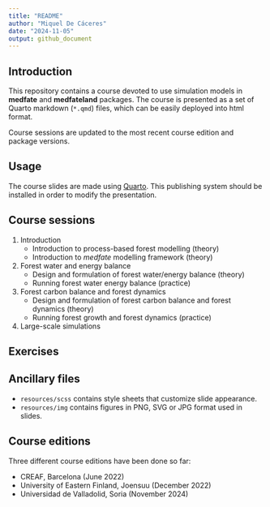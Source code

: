 ```yaml
---
title: "README"
author: "Miquel De Cáceres"
date: "2024-11-05"
output: github_document
---
```


## Introduction

This repository contains a course devoted to use simulation models in **medfate** and **medfateland** packages. The course is presented as a set of Quarto markdown (`*.qmd`) files, which can be easily deployed into html format.

Course sessions are updated to the most recent course edition and package versions.

## Usage

The course slides are made using [Quarto](https://quarto.org/). This publishing system should be installed in order to modify the presentation.

## Course sessions

1. Introduction
    + Introduction to process-based forest modelling (theory)
    + Introduction to *medfate* modelling framework (theory)
2. Forest water and energy balance
    + Design and formulation of forest water/energy balance (theory)
    + Running forest water energy balance (practice)
3. Forest carbon balance and forest dynamics
    + Design and formulation of forest carbon balance and forest dynamics (theory)
    + Running forest growth and forest dynamics (practice)
4. Large-scale simulations

## Exercises

## Ancillary files

+ `resources/scss` contains style sheets that customize slide appearance. 
+ `resources/img` contains figures in PNG, SVG or JPG format used in slides.

## Course editions

Three different course editions have been done so far:

+ CREAF, Barcelona (June 2022)
+ University of Eastern Finland, Joensuu (December 2022)
+ Universidad de Valladolid, Soria (November 2024)